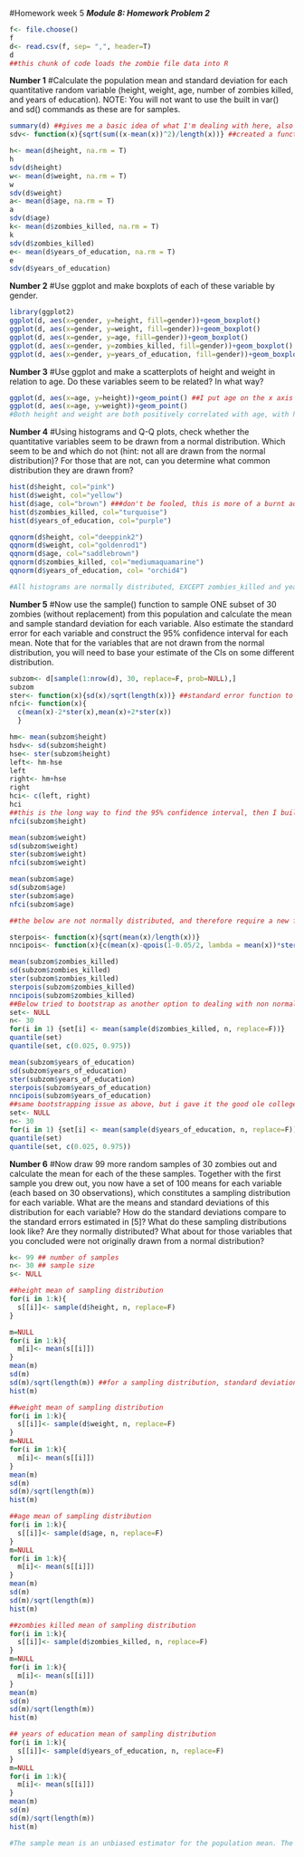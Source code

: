 #Homework week 5
***Module 8: Homework Problem 2***
```r
f<- file.choose()
f
d<- read.csv(f, sep= ",", header=T)
d
##this chunk of code loads the zombie file data into R
```

**Number 1**
#Calculate the population mean and standard deviation for each quantitative random variable (height, weight, age, number of zombies killed, and years of education). NOTE: You will not want to use the built in var() and sd() commands as these are for samples.

```r
summary(d) ##gives me a basic idea of what I'm dealing with here, also provides way to check mean answers
sdv<- function(x){sqrt(sum((x-mean(x))^2)/length(x))} ##created a function for the standard deviation, could not use var() because it would have divided by the wrong length

h<- mean(d$height, na.rm = T)
h
sdv(d$height) 
w<- mean(d$weight, na.rm = T)
w
sdv(d$weight)
a<- mean(d$age, na.rm = T)
a
sdv(d$age)
k<- mean(d$zombies_killed, na.rm = T)
k
sdv(d$zombies_killed)
e<- mean(d$years_of_education, na.rm = T)
e
sdv(d$years_of_education)
```

**Number 2**
#Use ggplot and make boxplots of each of these variable by gender.
```r
library(ggplot2)
ggplot(d, aes(x=gender, y=height, fill=gender))+geom_boxplot()
ggplot(d, aes(x=gender, y=weight, fill=gender))+geom_boxplot()
ggplot(d, aes(x=gender, y=age, fill=gender))+geom_boxplot()
ggplot(d, aes(x=gender, y=zombies_killed, fill=gender))+geom_boxplot()
ggplot(d, aes(x=gender, y=years_of_education, fill=gender))+geom_boxplot()
```

**Number 3**
#Use ggplot and make a scatterplots of height and weight in relation to age. Do these variables seem to be related? In what way?
```r
ggplot(d, aes(x=age, y=height))+geom_point() ##I put age on the x axis because this makes it easier for me to compare the two different scatterplots
ggplot(d, aes(x=age, y=weight))+geom_point()
#Both height and weight are both positively correlated with age, with height being more closely correlated with weight varying.  More fat young people than tall young people.
```

**Number 4**
#Using histograms and Q-Q plots, check whether the quantitative variables seem to be drawn from a normal distribution. Which seem to be and which do not (hint: not all are drawn from the normal distribution)? For those that are not, can you determine what common distribution they are drawn from?
```r
hist(d$height, col="pink")
hist(d$weight, col="yellow")
hist(d$age, col="brown") ###don't be fooled, this is more of a burnt adobe color
hist(d$zombies_killed, col="turquoise")
hist(d$years_of_education, col="purple")

qqnorm(d$height, col="deeppink2")
qqnorm(d$weight, col="goldenrod1")
qqnorm(d$age, col="saddlebrown")
qqnorm(d$zombies_killed, col="mediumaquamarine")
qqnorm(d$years_of_education, col= "orchid4")

#All histograms are normally distributed, EXCEPT zombies_killed and years_of_educations.  These two distributions are left skewed and Poisson distribution because they are discrete random variables.
```

**Number 5**
#Now use the sample() function to sample ONE subset of 30 zombies (without replacement) from this population and calculate the mean and sample standard deviation for each variable. Also estimate the standard error for each variable and construct the 95% confidence interval for each mean. Note that for the variables that are not drawn from the normal distribution, you will need to base your estimate of the CIs on some different distribution.
```r
subzom<- d[sample(1:nrow(d), 30, replace=F, prob=NULL),]
subzom
ster<- function(x){sd(x)/sqrt(length(x))} ##standard error function to be used with each variable
nfci<- function(x){
  c(mean(x)-2*ster(x),mean(x)+2*ster(x))
  }

hm<- mean(subzom$height)
hsdv<- sd(subzom$height)
hse<- ster(subzom$height)
left<- hm-hse
left
right<- hm+hse
right
hci<- c(left, right)
hci
##this is the long way to find the 95% confidence interval, then I built the above function
nfci(subzom$height)

mean(subzom$weight)
sd(subzom$weight)
ster(subzom$weight)
nfci(subzom$weight)

mean(subzom$age)
sd(subzom$age)
ster(subzom$age)
nfci(subzom$age)

##the below are not normally distributed, and therefore require a new function to build the 95% confidence interval.  Bootstrapping should calculate the confidence interval by simmulation, meaning it does not presume the underlying distribution of the variable.

sterpois<- function(x){sqrt(mean(x)/length(x))}
nncipois<- function(x){c(mean(x)-qpois(1-0.05/2, lambda = mean(x))*sterpois(x),mean(x)+qpois(1-0.05/2, lambda = mean(x))*sterpois(x))}

mean(subzom$zombies_killed)
sd(subzom$zombies_killed)
ster(subzom$zombies_killed)
sterpois(subzom$zombies_killed)
nncipois(subzom$zombies_killed)
##Below tried to bootstrap as another option to dealing with non normalized data, however I just dont think this worked.  I am still confused about the concept of bootstrapping.
set<- NULL
n<- 30
for(i in 1) {set[i] <- mean(sample(d$zombies_killed, n, replace=F))}
quantile(set)
quantile(set, c(0.025, 0.975))

mean(subzom$years_of_education)
sd(subzom$years_of_education)
ster(subzom$years_of_education)
sterpois(subzom$years_of_education)
nncipois(subzom$years_of_education)
##same bootstrapping issue as above, but i gave it the good ole college try
set<- NULL
n<- 30
for(i in 1) {set[i] <- mean(sample(d$years_of_education, n, replace=F))}
quantile(set)
quantile(set, c(0.025, 0.975))
```

**Number 6**
#Now draw 99 more random samples of 30 zombies out and calculate the mean for each of the these samples. Together with the first sample you drew out, you now have a set of 100 means for each variable (each based on 30 observations), which constitutes a sampling distribution for each variable. What are the means and standard deviations of this distribution for each variable? How do the standard deviations compare to the standard errors estimated in [5]? What do these sampling distributions look like? Are they normally distributed? What about for those variables that you concluded were not originally drawn from a normal distribution?
```r
k<- 99 ## number of samples
n<- 30 ## sample size
s<- NULL

##height mean of sampling distribution
for(i in 1:k){
  s[[i]]<- sample(d$height, n, replace=F)
}

m=NULL
for(i in 1:k){
  m[i]<- mean(s[[i]])
}
mean(m)
sd(m)
sd(m)/sqrt(length(m)) ##for a sampling distribution, standard deviation=standard error.  this is why this equation is used here.
hist(m)

##weight mean of sampling distribution
for(i in 1:k){
  s[[i]]<- sample(d$weight, n, replace=F)
}
m=NULL
for(i in 1:k){
  m[i]<- mean(s[[i]])
}
mean(m)
sd(m)
sd(m)/sqrt(length(m))
hist(m)

##age mean of sampling distribution
for(i in 1:k){
  s[[i]]<- sample(d$age, n, replace=F)
}
m=NULL
for(i in 1:k){
  m[i]<- mean(s[[i]])
}
mean(m)
sd(m)
sd(m)/sqrt(length(m))
hist(m)

##zombies killed mean of sampling distribution
for(i in 1:k){
  s[[i]]<- sample(d$zombies_killed, n, replace=F)
}
m=NULL
for(i in 1:k){
  m[i]<- mean(s[[i]])
}
mean(m)
sd(m)
sd(m)/sqrt(length(m))
hist(m)

## years of education mean of sampling distribution
for(i in 1:k){
  s[[i]]<- sample(d$years_of_education, n, replace=F)
}
m=NULL
for(i in 1:k){
  m[i]<- mean(s[[i]])
}
mean(m)
sd(m)
sd(m)/sqrt(length(m))
hist(m)

#The sample mean is an unbiased estimator for the population mean. The standard deviations of this distribution are different from the standard errors calculated in number 5 by a magnitude of 10.  All of these sampling distributions appear to be normally distributed.  This is different than before in Number 4 because we took out 99 random samples of 30 zombies rather than looking at the complete data set.  This means that the sample becomes normalized.
```
